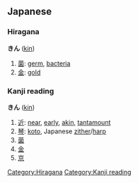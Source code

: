 ==Japanese==

===Hiragana===
[[Category:Hiragana]]
'''きん''' ([[kin]])
# [[菌]]: [[germ]], [[bacteria]]
# [[金]]: [[gold]]


===Kanji reading===                            
[[Category:Kanji reading]]
'''きん''' ([[kin]])

# [[近]]: [[near]], [[early]], [[akin]], [[tantamount]]
# [[琴]]: [[koto]], Japanese [[zither]]/[[harp]]
# [[菌]]
# [[金]]
# [[京]]